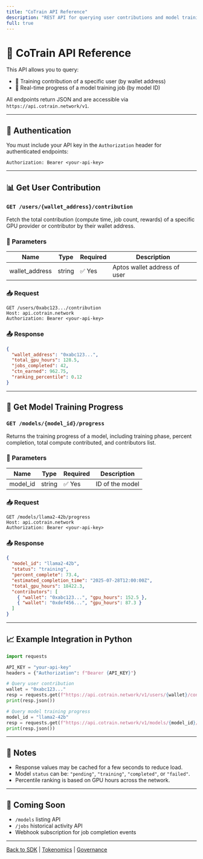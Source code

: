 ```yaml
---
title: "CoTrain API Reference"
description: "REST API for querying user contributions and model training progress."
full: true
---
```


# 🧠 CoTrain API Reference

This API allows you to query:

- 👤 Training contribution of a specific user (by wallet address)
- 🧪 Real-time progress of a model training job (by model ID)

All endpoints return JSON and are accessible via `https://api.cotrain.network/v1`.

---

## 🔐 Authentication

You must include your API key in the `Authorization` header for authenticated endpoints:

```http
Authorization: Bearer <your-api-key>
```

---

## 📊 Get User Contribution

### `GET /users/{wallet_address}/contribution`

Fetch the total contribution (compute time, job count, rewards) of a specific GPU provider or contributor by their wallet address.

### 🔧 Parameters

| Name           | Type   | Required | Description                      |
|----------------|--------|----------|----------------------------------|
| wallet_address | string | ✅ Yes   | Aptos wallet address of user     |

### 📥 Request

```http
GET /users/0xabc123.../contribution
Host: api.cotrain.network
Authorization: Bearer <your-api-key>
```

### 📤 Response

```json
{
  "wallet_address": "0xabc123...",
  "total_gpu_hours": 128.5,
  "jobs_completed": 42,
  "ctn_earned": 962.75,
  "ranking_percentile": 0.12
}
```

---

## 🚧 Get Model Training Progress

### `GET /models/{model_id}/progress`

Returns the training progress of a model, including training phase, percent completion, total compute contributed, and contributors list.

### 🔧 Parameters

| Name      | Type   | Required | Description       |
|-----------|--------|----------|-------------------|
| model_id  | string | ✅ Yes   | ID of the model   |

### 📥 Request

```http
GET /models/llama2-42b/progress
Host: api.cotrain.network
Authorization: Bearer <your-api-key>
```

### 📤 Response

```json
{
  "model_id": "llama2-42b",
  "status": "training",
  "percent_complete": 73.4,
  "estimated_completion_time": "2025-07-28T12:00:00Z",
  "total_gpu_hours": 18422.3,
  "contributors": [
    { "wallet": "0xabc123...", "gpu_hours": 152.5 },
    { "wallet": "0xdef456...", "gpu_hours": 87.3 }
  ]
}
```

---

## 📈 Example Integration in Python

```python
import requests

API_KEY = "your-api-key"
headers = {"Authorization": f"Bearer {API_KEY}"}

# Query user contribution
wallet = "0xabc123..."
resp = requests.get(f"https://api.cotrain.network/v1/users/{wallet}/contribution", headers=headers)
print(resp.json())

# Query model training progress
model_id = "llama2-42b"
resp = requests.get(f"https://api.cotrain.network/v1/models/{model_id}/progress", headers=headers)
print(resp.json())
```

---

## 📘 Notes

- Response values may be cached for a few seconds to reduce load.
- Model `status` can be: `"pending"`, `"training"`, `"completed"`, or `"failed"`.
- Percentile ranking is based on GPU hours across the network.

---

## 🧩 Coming Soon

- `/models` listing API
- `/jobs` historical activity API
- Webhook subscription for job completion events

---

[Back to SDK](../sdk) | [Tokenomics](../tokenomics) | [Governance](../governance)

